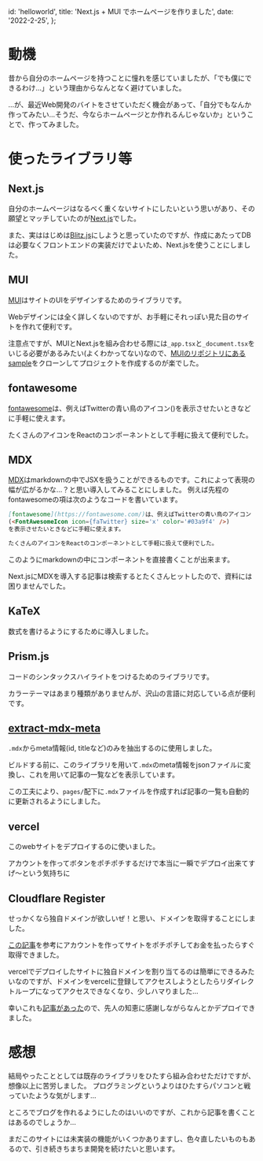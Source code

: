 
  id: 'helloworld',
  title: 'Next.js + MUI でホームページを作りました',
  date: '2022-2-25',
};

<meta property='og:image' content='https://ogi-api.vercel.app/Next.js%20%2B%20MUI%20%E3%81%A7%E3%83%9B%E3%83%BC%E3%83%A0%E3%83%9A%E3%83%BC%E3%82%B8%E3%82%92%E4%BD%9C%E3%82%8A%E3%81%BE%E3%81%97%E3%81%9F.png?theme=black&md=1&fontSize=75px' />

# 動機

昔から自分のホームページを持つことに憧れを感じていましたが、「でも僕にできるわけ...」という理由からなんとなく避けていました。

...が、最近Web開発のバイトをさせていただく機会があって、「自分でもなんか作ってみたい...そうだ、今ならホームページとか作れるんじゃないか」ということで、作ってみました。

# 使ったライブラリ等

## Next.js

自分のホームページはなるべく重くないサイトにしたいという思いがあり、その願望とマッチしていたのが[Next.js](https://nextjs.org/)でした。

また、実ははじめは[Blitz.js](https://blitzjs.com/)にしようと思っていたのですが、作成にあたってDBは必要なくフロントエンドの実装だけでよいため、Next.jsを使うことにしました。

## MUI

[MUI]()はサイトのUIをデザインするためのライブラリです。

Webデザインには全く詳しくないのですが、お手軽にそれっぽい見た目のサイトを作れて便利です。

注意点ですが、MUIとNext.jsを組み合わせる際には`_app.tsx`と`_document.tsx`をいじる必要があるみたい(よくわかってない)なので、[MUIのリポジトリにあるsample](https://github.com/mui/material-ui/tree/master/examples/nextjs-with-typescript)をクローンしてプロジェクトを作成するのが楽でした。

## fontawesome

[fontawesome](https://fontawesome.com/)は、例えばTwitterの青い鳥のアイコン(<FontAwesomeIcon icon={faTwitter} size='1x' color='#03a9f4' />)を表示させたいときなどに手軽に使えます。

たくさんのアイコンをReactのコンポーネントとして手軽に扱えて便利でした。

## MDX

[MDX](https://mdxjs.com/)はmarkdownの中でJSXを扱うことができるものです。これによって表現の幅が広がるかな...？と思い導入してみることにしました。
例えば先程のfontawesomeの項は次のようなコードを書いています。

```markdown
[fontawesome](https://fontawesome.com/)は、例えばTwitterの青い鳥のアイコン
(<FontAwesomeIcon icon={faTwitter} size='x' color='#03a9f4' />)
を表示させたいときなどに手軽に使えます。

たくさんのアイコンをReactのコンポーネントとして手軽に扱えて便利でした。
```

このようにmarkdownの中にコンポーネントを直接書くことが出来ます。

Next.jsにMDXを導入する記事は検索するとたくさんヒットしたので、資料には困りませんでした。

## KaTeX

数式を書けるようにするために導入しました。

## Prism.js

コードのシンタックスハイライトをつけるためのライブラリです。

カラーテーマはあまり種類がありませんが、沢山の言語に対応している点が便利です。

## [extract-mdx-meta](https://github.com/manovotny/extract-mdx-metadata)

`.mdx`からmeta情報(id, titleなど)のみを抽出するのに使用しました。

ビルドする前に、このライブラリを用いて`.mdx`のmeta情報をjsonファイルに変換し、これを用いて記事の一覧などを表示しています。

この工夫により、`pages/`配下に`.mdx`ファイルを作成すれば記事の一覧も自動的に更新されるようにしました。

## vercel

このwebサイトをデプロイするのに使いました。

アカウントを作ってボタンをポチポチするだけで本当に一瞬でデプロイ出来てすげ～という気持ちに

## Cloudflare Register

せっかくなら独自ドメインが欲しいぜ！と思い、ドメインを取得することにしました。

[この記事](https://qiita.com/khayama/items/fdda7884033b519aa1fe)を参考にアカウントを作ってサイトをポチポチしてお金を払ったらすぐ取得できました。

vercelでデプロイしたサイトに独自ドメインを割り当てるのは簡単にできるみたいなのですが、ドメインをvercelに登録してアクセスしようとしたらリダイレクトループになってアクセスできなくなり、少しハマりました...

幸いこれも[記事があった](https://qiita.com/n0bisuke/items/ebdace6abf4423197373)ので、先人の知恵に感謝しながらなんとかデプロイできました。

# 感想

結局やったこととしては既存のライブラリをひたすら組み合わせただけですが、想像以上に苦労しました。
プログラミングというよりはひたすらパソコンと戦っていたような気がします...

ところでブログを作れるようにしたのはいいのですが、これから記事を書くことはあるのでしょうか...

まだこのサイトには未実装の機能がいくつかありますし、色々直したいものもあるので、引き続きちまちま開発を続けたいと思います。
